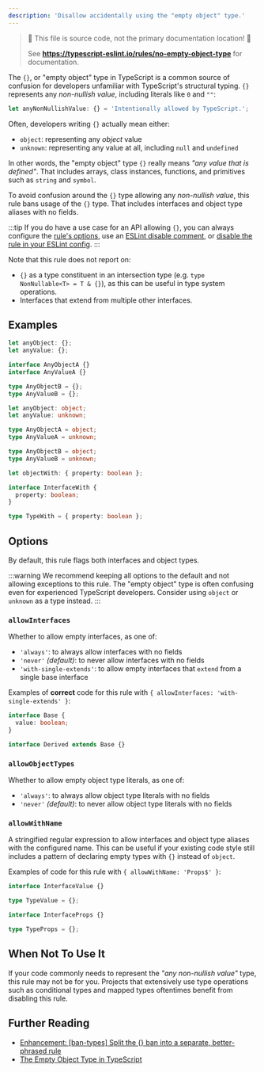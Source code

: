 ```yaml
---
description: 'Disallow accidentally using the "empty object" type.'
---
```



> 🛑 This file is source code, not the primary documentation location! 🛑
>
> See **https://typescript-eslint.io/rules/no-empty-object-type** for documentation.

The `{}`, or "empty object" type in TypeScript is a common source of confusion for developers unfamiliar with TypeScript's structural typing.
`{}` represents any _non-nullish value_, including literals like `0` and `""`:

```ts
let anyNonNullishValue: {} = 'Intentionally allowed by TypeScript.';
```

Often, developers writing `{}` actually mean either:

- `object`: representing any _object_ value
- `unknown`: representing any value at all, including `null` and `undefined`

In other words, the "empty object" type `{}` really means _"any value that is defined"_.
That includes arrays, class instances, functions, and primitives such as `string` and `symbol`.

To avoid confusion around the `{}` type allowing any _non-nullish value_, this rule bans usage of the `{}` type.
That includes interfaces and object type aliases with no fields.

:::tip
If you do have a use case for an API allowing `{}`, you can always configure the [rule's options](#options), use an [ESLint disable comment](https://eslint.org/docs/latest/use/configure/rules#using-configuration-comments-1), or [disable the rule in your ESLint config](https://eslint.org/docs/latest/use/configure/rules#using-configuration-files-1).
:::

Note that this rule does not report on:

- `{}` as a type constituent in an intersection type (e.g. `type NonNullable<T> = T & {}`), as this can be useful in type system operations.
- Interfaces that extend from multiple other interfaces.

## Examples

<Tabs>
<TabItem value="❌ Incorrect">

```ts
let anyObject: {};
let anyValue: {};

interface AnyObjectA {}
interface AnyValueA {}

type AnyObjectB = {};
type AnyValueB = {};
```

</TabItem>
<TabItem value="✅ Correct">

```ts
let anyObject: object;
let anyValue: unknown;

type AnyObjectA = object;
type AnyValueA = unknown;

type AnyObjectB = object;
type AnyValueB = unknown;

let objectWith: { property: boolean };

interface InterfaceWith {
  property: boolean;
}

type TypeWith = { property: boolean };
```

</TabItem>
</Tabs>

## Options

By default, this rule flags both interfaces and object types.

:::warning
We recommend keeping all options to the default and not allowing exceptions to this rule.
The "empty object" type is often confusing even for experienced TypeScript developers.
Consider using `object` or `unknown` as a type instead.
:::

### `allowInterfaces`

Whether to allow empty interfaces, as one of:

- `'always'`: to always allow interfaces with no fields
- `'never'` _(default)_: to never allow interfaces with no fields
- `'with-single-extends'`: to allow empty interfaces that `extend` from a single base interface

Examples of **correct** code for this rule with `{ allowInterfaces: 'with-single-extends' }`:

```ts option='{ "allowInterfaces": "with-single-extends" }' showPlaygroundButton
interface Base {
  value: boolean;
}

interface Derived extends Base {}
```

### `allowObjectTypes`

Whether to allow empty object type literals, as one of:

- `'always'`: to always allow object type literals with no fields
- `'never'` _(default)_: to never allow object type literals with no fields

### `allowWithName`

A stringified regular expression to allow interfaces and object type aliases with the configured name.
This can be useful if your existing code style still includes a pattern of declaring empty types with `{}` instead of `object`.

Examples of code for this rule with `{ allowWithName: 'Props$' }`:

<Tabs>
<TabItem value="❌ Incorrect">

```ts option='{ "allowWithName": "Props$" }' showPlaygroundButton
interface InterfaceValue {}

type TypeValue = {};
```

</TabItem>
<TabItem value="✅ Correct">

```ts option='{ "allowWithName": "Props$" }' showPlaygroundButton
interface InterfaceProps {}

type TypeProps = {};
```

</TabItem>
</Tabs>

## When Not To Use It

If your code commonly needs to represent the _"any non-nullish value"_ type, this rule may not be for you.
Projects that extensively use type operations such as conditional types and mapped types oftentimes benefit from disabling this rule.

## Further Reading

- [Enhancement: [ban-types] Split the {} ban into a separate, better-phrased rule](https://github.com/typescript-eslint/typescript-eslint/issues/8700)
- [The Empty Object Type in TypeScript](https://www.totaltypescript.com/the-empty-object-type-in-typescript)
